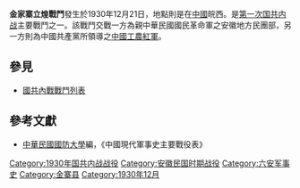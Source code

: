 {{Infobox Military Conflict|
campaign=|
image=|
caption=|
conflict=金家寨立煌戰鬥|
partof=[[第一次国共内战|第一次国共内战]]|
date=1930年12月21日|
place=[[中國|中國]]皖西|
result=共軍攻下金家寨，地方民團部槍械遭全數收繳|
combatant1=安徽地方民團部|
combatant2=中國共產黨紅軍9軍蔡成熙部| 
commander1=地方民團|
commander2=[[蔡成熙|蔡成熙]]|
strength1=|
strength2=|
casualties1=|
casualties2=|
}}
'''金家寨立煌戰鬥'''發生於1930年12月21日，地點則是在[[中國|中國]]皖西。是[[第一次国共内战|第一次国共内战]]主要戰鬥之一。該戰鬥交戰一方為親中華民國國民革命軍之安徽地方民團部，另一方則為中國共產黨所領導之[[中國工農紅軍|中國工農紅軍]]。
==參見==
*[[國共內戰戰鬥列表|國共內戰戰鬥列表]]
==參考文獻==
*[[中華民國|中華民國]][[國防大學_(臺灣)|國防大學]]編，《中國現代軍事史主要戰役表》

[[Category:1930年国共内战战役|Category:1930年国共内战战役]]
[[Category:安徽民国时期战役|Category:安徽民国时期战役]]
[[Category:六安军事史|Category:六安军事史]]
[[Category:金寨县|Category:金寨县]]
[[Category:1930年12月|Category:1930年12月]]